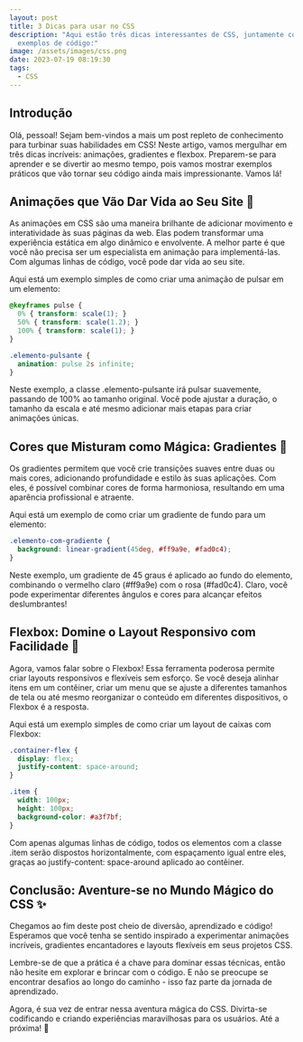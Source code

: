 ```yaml
---
layout: post
title: 3 Dicas para usar no CSS
description: "Aqui estão três dicas interessantes de CSS, juntamente com
  exemplos de código:"
image: /assets/images/css.png
date: 2023-07-19 08:19:30
tags:
  - CSS
---
```

## Introdução

Olá, pessoal! Sejam bem-vindos a mais um post repleto de conhecimento para turbinar suas habilidades em CSS! Neste artigo, vamos mergulhar em três dicas incríveis: animações, gradientes e flexbox. Preparem-se para aprender e se divertir ao mesmo tempo, pois vamos mostrar exemplos práticos que vão tornar seu código ainda mais impressionante. Vamos lá!

## Animações que Vão Dar Vida ao Seu Site 🎉
As animações em CSS são uma maneira brilhante de adicionar movimento e interatividade às suas páginas da web. Elas podem transformar uma experiência estática em algo dinâmico e envolvente. A melhor parte é que você não precisa ser um especialista em animação para implementá-las. Com algumas linhas de código, você pode dar vida ao seu site.

Aqui está um exemplo simples de como criar uma animação de pulsar em um elemento:

```css showLineNumbers
@keyframes pulse {
  0% { transform: scale(1); }
  50% { transform: scale(1.2); }
  100% { transform: scale(1); }
}

.elemento-pulsante {
  animation: pulse 2s infinite;
}
```

Neste exemplo, a classe .elemento-pulsante irá pulsar suavemente, passando de 100% ao tamanho original. Você pode ajustar a duração, o tamanho da escala e até mesmo adicionar mais etapas para criar animações únicas.

## Cores que Misturam como Mágica: Gradientes 🌈 
Os gradientes permitem que você crie transições suaves entre duas ou mais cores, adicionando profundidade e estilo às suas aplicações. Com eles, é possível combinar cores de forma harmoniosa, resultando em uma aparência profissional e atraente.

Aqui está um exemplo de como criar um gradiente de fundo para um elemento:

```css showLineNumbers
.elemento-com-gradiente {
  background: linear-gradient(45deg, #ff9a9e, #fad0c4);
}
```

Neste exemplo, um gradiente de 45 graus é aplicado ao fundo do elemento, combinando o vermelho claro (#ff9a9e) com o rosa (#fad0c4). Claro, você pode experimentar diferentes ângulos e cores para alcançar efeitos deslumbrantes!

## Flexbox: Domine o Layout Responsivo com Facilidade 💪
Agora, vamos falar sobre o Flexbox! Essa ferramenta poderosa permite criar layouts responsivos e flexíveis sem esforço. Se você deseja alinhar itens em um contêiner, criar um menu que se ajuste a diferentes tamanhos de tela ou até mesmo reorganizar o conteúdo em diferentes dispositivos, o Flexbox é a resposta.

Aqui está um exemplo simples de como criar um layout de caixas com Flexbox:

```css showLineNumbers
.container-flex {
  display: flex;
  justify-content: space-around;
}

.item {
  width: 100px;
  height: 100px;
  background-color: #a3f7bf;
}
```

Com apenas algumas linhas de código, todos os elementos com a classe .item serão dispostos horizontalmente, com espaçamento igual entre eles, graças ao justify-content: space-around aplicado ao contêiner.

## Conclusão: Aventure-se no Mundo Mágico do CSS ✨
Chegamos ao fim deste post cheio de diversão, aprendizado e código! Esperamos que você tenha se sentido inspirado a experimentar animações incríveis, gradientes encantadores e layouts flexíveis em seus projetos CSS.

Lembre-se de que a prática é a chave para dominar essas técnicas, então não hesite em explorar e brincar com o código. E não se preocupe se encontrar desafios ao longo do caminho - isso faz parte da jornada de aprendizado.

Agora, é sua vez de entrar nessa aventura mágica do CSS. Divirta-se codificando e criando experiências maravilhosas para os usuários. Até a próxima! 🚀
